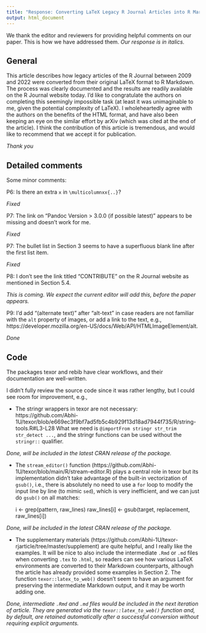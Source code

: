```yaml
---
title: "Response: Converting LaTeX Legacy R Journal Articles into R Markdown Articles using texor and rebib"
output: html_document
---
```


We thank the editor and reviewers for providing helpful comments on our paper. This is how we have addressed them. *Our response is in italics.*

## General

This article describes how legacy articles of the R Journal between 2009 and 2022 were converted from their original LaTeX format to R Markdown. The process was clearly documented and the results are readily available on the R Journal website today. I'd like to congratulate the authors on completing this seemingly impossible task (at least it was unimaginable to me, given the potential complexity of LaTeX). I wholeheartedly agree with the authors on the benefits of the HTML format, and have also been keeping an eye on the similar effort by arXiv (which was cited at the end of the article). I think the contribution of this article is tremendous, and would like to recommend that we accept it for publication.

*Thank you*

## Detailed comments

Some minor comments:

P6: Is there an extra `x` in `\multicolumnxx{..}`?

*Fixed*

P7: The link on "Pandoc Version > 3.0.0 (if possible latest)" appears to be missing and doesn't work for me.

*Fixed*

P7: The bullet list in Section 3 seems to have a superfluous blank line after the first list item.

*Fixed*

P8: I don't see the link titled "CONTRIBUTE" on the R Journal website as mentioned in Section 5.4.

*This is coming. We expect the current editor will add this, before the paper appears.*

P9: I'd add "(alternate text)" after "alt-text" in case readers are not familiar with the `alt` property of images, or add a link to the text, e.g., https://developer.mozilla.org/en-US/docs/Web/API/HTMLImageElement/alt.

*Done*

## Code

The packages texor and rebib have clear workflows, and their documentation are well-written.

I didn't fully review the source code since it was rather lengthy, but I could see room for improvement, e.g.,

- The stringr wrappers in texor are not necessary: https://github.com/Abhi-1U/texor/blob/e669ec3f9bf7ad5fb5c4b929f13d18ad7944f735/R/string-tools.R#L3-L28 What we need is `@importFrom stringr str_trim str_detect ...`, and the stringr functions can be used without the `stringr::` qualifier.

*Done, will be included in the latest CRAN release of the package.*

- The `stream_editor()` function (https://github.com/Abhi-1U/texor/blob/main/R/stream-editor.R) plays a central role in texor but its implementation didn't take advantage of the built-in vectorization of `gsub()`, i.e., there is absolutely no need to use a `for` loop to modify the input line by line (to mimic `sed`), which is very inefficient, and we can just do `gsub()` on all matches:

    i <- grep(pattern, raw_lines) 
    raw_lines[i] <- gsub(target, replacement, raw_lines[i])

*Done, will be included in the latest CRAN release of the package.*

- The supplementary materials (https://github.com/Abhi-1U/texor-rjarticle/tree/master/supplement) are quite helpful, and I really like the examples. It will be nice to also include the intermediate `.Rmd` or `.md` files when converting `.tex` to `.html`, so readers can see how various LaTeX environments are converted to their Markdown counterparts, although the article has already provided some examples in Section 2. The function `texor::latex_to_web()` doesn't seem to have an argument for preserving the intermediate Markdown output, and it may be worth adding one. 

*Done, intermediate `.Rmd` and `.md` files would be included in the next iteration of article. They are generated via the `texor::latex_to_web()` function and, by default, are retained automatically after a successful conversion without requiring explicit arguments.*